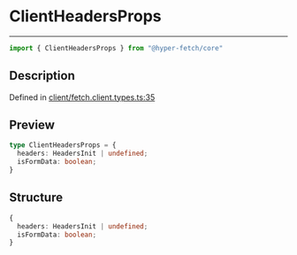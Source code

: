 

# ClientHeadersProps

<div class="api-docs__separator" data-reactroot="">

---

</div><div class="api-docs__import" data-reactroot="">

```ts
import { ClientHeadersProps } from "@hyper-fetch/core"
```

</div><div class="api-docs__section">

## Description

</div><div class="api-docs__description"><span class="api-docs__do-not-parse">



</span></div><p class="api-docs__definition">

Defined in [client/fetch.client.types.ts:35](https://github.com/BetterTyped/hyper-fetch/blob/993719ed/packages/core/src/client/fetch.client.types.ts#L35)

</p><div class="api-docs__section">

## Preview

</div><div class="api-docs__preview type">

```ts
type ClientHeadersProps = {
  headers: HeadersInit | undefined; 
  isFormData: boolean; 
}
```

</div><div class="api-docs__section">

## Structure

</div><div class="api-docs__returns">

```ts
{
  headers: HeadersInit | undefined;
  isFormData: boolean;
}
```

</div>